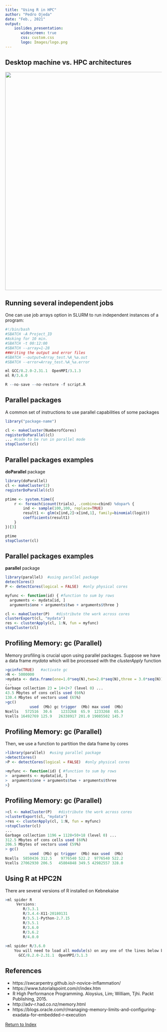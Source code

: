 ```yaml
---
title: "Using R in HPC"
author: "Pedro Ojeda"
date: "Feb., 2021"
output: 
    ioslides_presentation:
       widescreen: true
       css: custom.css
       logo: Images/logo.png
---
```


## Desktop machine vs. HPC architectures

![](Images/kebne_arch.png){width=700px}

## Running several independent jobs

One can use job arrays option in SLURM to run independent instances of a program:

```r
#!/bin/bash
#SBATCH -A Project_ID
#Asking for 10 min.
#SBATCH -t 00:12:00
#SBATCH --array=1-28
##Writing the output and error files
#SBATCH --output=Array_test.%A_%a.out
#SBATCH --error=Array_test.%A_%a.error

ml GCC/8.2.0-2.31.1  OpenMPI/3.1.3
ml R/3.6.0

R --no-save --no-restore -f script.R
```


## Parallel packages
A common set of instructions to use parallel capabilities of some packages

```r
library("package-name")

cl <- makeCluster(NumberofCores)
registerDoParallel(cl)
... #code to be run in parallel mode
stopCluster(cl)
```

## Parallel packages examples

**doParallel** package

```r
library(doParallel)
cl <- makeCluster(2)
registerDoParallel(cl)

ptime <- system.time({
    r <- foreach(icount(trials), .combine=cbind) %dopar% {
        ind <- sample(100,100, replace=TRUE)
        result1 <- glm(x[ind,2]~x[ind,1], family=binomial(logit))
        coefficients(result1)
    }
})[3]

ptime
stopCluster(cl)
```

## Parallel packages examples

**parallel** package

```r
library(parallel)  #using parallel package
detectCores()
P <- detectCores(logical = FALSE)  #only physical cores

myfunc <- function(id) { #function to sum by rows
  arguments <- mydata[id, ]
  arguments$one + arguments$two + arguments$three }

cl <- makeCluster(P)   #distribute the work across cores
clusterExport(cl, "mydata")
res <- clusterApply(cl, 1:N, fun = myfunc)
stopCluster(cl)
```

## Profiling Memory: gc (Parallel)

Memory profiling is crucial upon using parallel packages. Suppose we have a data frame *mydata* which will be processed with the *clusterApply* function

```r
>gcinfo(TRUE)   #activate gc 
>N <- 5000000
>mydata <- data.frame(one=1.0*seq(N),two=2.0*seq(N),three = 3.0*seq(N))
...
Garbage collection 23 = 14+2+7 (level 0) ... 
43.5 Mbytes of cons cells used (66%)
130.4 Mbytes of vectors used (65%)
>gc()
           used  (Mb) gc trigger  (Mb) max used  (Mb)
Ncells   572516  30.6    1233268  65.9  1233268  65.9
Vcells 16492769 125.9   26338917 201.0 19085502 145.7
```

## Profiling Memory: gc (Parallel)
Then, we use a function to partition the data frame by cores

```r
>library(parallel)  #using parallel package
>detectCores()
>P <- detectCores(logical = FALSE)  #only physical cores

>myfunc <- function(id) { #function to sum by rows
>  arguments <- mydata[id, ]
>  arguments$one + arguments$two + arguments$three
>}
```

## Profiling Memory: gc (Parallel)

```r
>cl <- makeCluster(P)   #distribute the work across cores
>clusterExport(cl, "mydata")
>res <- clusterApply(cl, 1:N, fun = myfunc)
>stopCluster(cl)
...
Garbage collection 1196 = 1128+50+18 (level 0) ... 
312.5 Mbytes of cons cells used (60%)
206.5 Mbytes of vectors used (59%)
> gc()
           used  (Mb) gc trigger  (Mb) max used  (Mb)
Ncells  5850436 312.5    9776540 522.2  9776540 522.2
Vcells 27062930 206.5   45804848 349.5 42982557 328.0
```


## Using R at HPC2N

There are several versions of R installed on Kebnekaise

```r
>ml spider R
     Versions:
        R/3.3.1
        R/3.4.4-X11-20180131
        R/3.5.1-Python-2.7.15
        R/3.5.1
        R/3.6.0
        R/3.6.2
        R/4.0.0
        
>ml spider R/3.6.0
    You will need to load all module(s) on any one of the lines below before the "R/3.6.0" module is available to load.
      GCC/8.2.0-2.31.1  OpenMPI/3.1.3
```



## References
* https://swcarpentry.github.io/r-novice-inflammation/
* https://www.tutorialspoint.com/r/index.htm
* R High Performance Programming. Aloysius, Lim; William, Tjhi. Packt Publishing, 2015.
* http://adv-r.had.co.nz/memory.html
* https://blogs.oracle.com/r/managing-memory-limits-and-configuring-exadata-for-embedded-r-execution

[Return to Index](index.html) 
